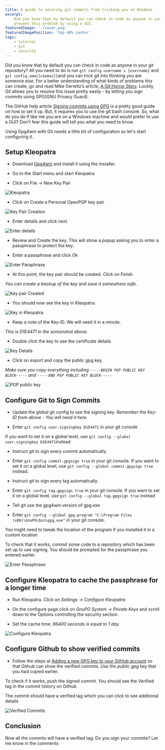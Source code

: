 ```yaml
---
title: A guide to securing git commits from tricking you on Windows
excerpt:
    Did you know that by default you can check in code as anyone in your git repository? This article shows you how to
    prevent this problem by using a GUI.
featuredImage: './cover.png'
featuredImagePosition: 'top 40% center'
tags:
    - tutorial
    - git
    - security
---
```


Did you know that by default you can check in code as anyone in your git repository? All you need to do is run
`git config.username = {username}` and `git config.email={email}`and you can trick git into thinking you are someone
else. For a better understanding of what kinds of problems this can create, go and read Mike Gerwitz’s article,
[A Git Horror Story](https://mikegerwitz.com/papers/git-horror-story). Luckily, Git allows you to resolve this issue
pretty easily - by letting you sign commits using GPG(GNU Privacy Guard).

The GitHub help article [Signing commits using GPG](https://help.github.com/articles/signing-commits-using-gpg/) is a
pretty good guide on how to set it up. But, it requires you to use the git bash console. So, what do you do if like me
you are on a Windows machine and would prefer to use a GUI? Don't fear this guide will tell you what you need to know.

Using Gpg4win with Git needs a little bit of configuration so let's start configuring it.

## Setup Kleopatra

-   Download [Gpg4win](https://www.gpg4win.org/) and install it using the installer.

-   Go to the Start menu and start Kleopatra

-   Click on File -> New Key Pair

![Kleopatra](./images/secure_git_commits_2.png)

-   Click on Create a Personal OpenPGP key pair

![Key Pair Creation](./images/secure_git_commits_3.png)

-   Enter details and click next.

![Enter details](./images/secure_git_commits_4.png)

-   Review and Create the key. This will show a popup asking you to enter a passphrase to protect the key.

-   Enter a passphrase and click Ok

![Enter Paraphrase](./images/secure_git_commits_5.png)

-   At this point, the key pair should be created. Click on Finish.

_You can create a backup of the key and save it somewhere safe._

![Key pair Created](./images/secure_git_commits_6.png)

-   You should now see the key in Kleopatra

![Key in Kleopatra](./images/secure_git_commits_7.png)

-   Keep a note of the Key-ID. We will need it in a minute.

_This is D1E4471 in the screenshot above._

-   Double click the key to see the certificate details

![Key Details](./images/secure_git_commits_8.png)

-   Click on export and copy the public gpg key.

_Make sure you copy everything including `-----BEGIN PGP PUBLIC KEY BLOCK-----` and
`-----END PGP PUBLIC KEY BLOCK-----`_

![PGP public key](./images/secure_git_commits_9.png)

## Configure Git to Sign Commits

-   Update the global git config to use the signing key. _Remember the Key-ID from above - You will need it here._

-   Enter `git config user.signingkey D1E4471` in your git console

If you want to set it on a global level, use `git config --global user.signingkey D1E4471`instead

-   Instruct git to sign every commit automatically.

-   Enter `git config commit.gpgsign true` in your git console. If you want to set it on a global level, use
    `git config --global commit.gpgsign true` instead.

-   Instruct git to sign every tag automatically.

-   Enter `git config tag.gpgsign true` in your git console. If you want to set it on a global level, use
    `git config --global tag.gpgsign true` instead

-   Tell git use the gpg4win version of gpg.exe

-   Enter `git config --global gpg.program "C:\Program Files (x86)\GnuPG\bin\gpg.exe"` in your git console.

You might need to tweak the location of the program if you installed it in a custom location

To check that it works, commit some code to a repository which has been set up to use signing. You should be prompted
for the passphrase you entered earlier.

![Enter Passphrase](./images/secure_git_commits_10.png)

## Configure Kleopatra to cache the passphrase for a longer time

-   Run Kleopatra. Click on _Settings -> Configure Kleopatra_

-   On the configure page click on _GnuPG System -> Private Keys_ and scroll down to the Options controlling the
    security section.

-   Set the cache time. _86400 seconds is equal to 1 day._

![Configure Kleopatra](./images/secure_git_commits_11.png)

## Configure Github to show verified commits

-   Follow the steps at
    [Adding a new GPG key to your GitHub account](https://help.github.com/articles/adding-a-new-gpg-key-to-your-github-account/)
    so that Github can show the verified commits. _Use the public gpg_ key that you had copied earlier.

To check if it works, push the signed commit. You should see the Verified tag in the commit history on Github.

The commit should have a verified tag which you can click to see additional details

![Verified Commits](./images/secure_git_commits_1.png)

## Conclusion

Now all the commits will have a verified tag. Do you sign your commits? Let me know in the comments
